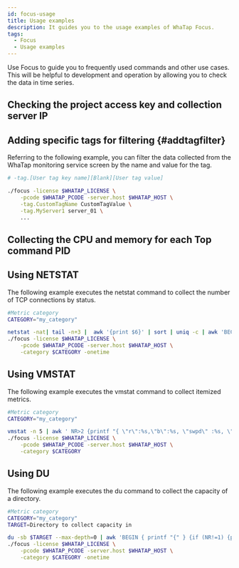 ```yaml
---
id: focus-usage
title: Usage examples
description: It guides you to the usage examples of WhaTap Focus.
tags:
  - Focus
  - Usage examples
---
```


Use Focus to guide you to frequently used commands and other use cases. This will be helpful to development and operation by allowing you to check the data in time series.

## Checking the project access key and collection server IP


<Checkpakip />

## Adding specific tags for filtering {#addtagfilter}

Referring to the following example, you can filter the data collected from the WhaTap monitoring service screen by the name and value for the tag.

```bash title="SH" showLineNumbers {5,6}
# -tag.[User tag key name][Blank][User tag value]

./focus -license $WHATAP_LICENSE \
    -pcode $WHATAP_PCODE -server.host $WHATAP_HOST \
    -tag.CustomTagName CustomTagValue \
    -tag.MyServer1 server_01 \
    ...
```

## Collecting the CPU and memory for each Top command PID


<Topcollectcpumemory />

## Using NETSTAT

The following example executes the netstat command to collect the number of TCP connections by status.

```bash title='Linux Shell'
#Metric category
CATEGORY="my_category"

netstat -nat| tail -n+3 |  awk '{print $6}' | sort | uniq -c | awk 'BEGIN { printf "{" } {if (NR!=1) {printf ", "}}{printf "\"%s\":%s",$2,$1} END { print "}" }' | \
./focus -license $WHATAP_LICENSE \
    -pcode $WHATAP_PCODE -server.host $WHATAP_HOST \
    -category $CATEGORY -onetime
```

## Using VMSTAT

The following example executes the vmstat command to collect itemized metrics.

```bash title='Linux Shell'
#Metric category
CATEGORY="my_category"

vmstat -n 5 | awk ' NR>2 {printf "{ \"r\":%s,\"b\":%s, \"swpd\" :%s, \"free\" :%s, \"buff\" :%s, \"cache\" :%s, \"si\" :%s, \"so\":%s, \"bi\" :%s, \"bo\" :%s,  \"in\" :%s,  \"cs\":%s, \"us\":%s, \"sy\":%s, \"id\":%s, \"wa\":%s, \"st\" :%s }\n", $1,$2, $3,$4, $5,$6, $7,$8, $9,$10, $11,$12, $13,$14, $15,$16,$17}\n' | \
./focus -license $WHATAP_LICENSE \
    -pcode $WHATAP_PCODE -server.host $WHATAP_HOST \
    -category $CATEGORY
```

## Using DU

The following example executes the du command to collect the capacity of a directory.

```bash title='Linux Shell'
#Metric category
CATEGORY="my_category"
TARGET=Directory to collect capacity in

du -sb $TARGET --max-depth=0 | awk 'BEGIN { printf "{" } {if (NR!=1) {printf ", "}}{printf "\"%s\":%s",$2,$1} END { print "}" }' | \
./focus -license $WHATAP_LICENSE \
    -pcode $WHATAP_PCODE -server.host $WHATAP_HOST \
    -category $CATEGORY -onetime
```
